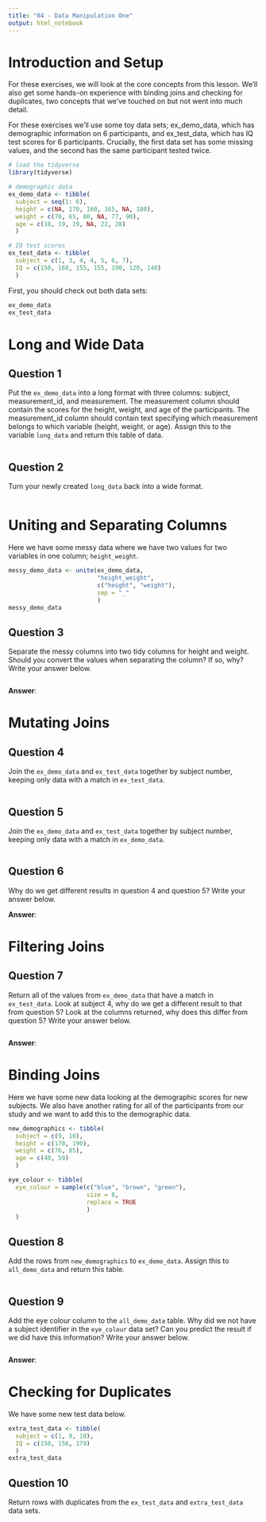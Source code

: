 ```yaml
---
title: "04 - Data Manipulation One"
output: html_notebook
---
```


# Introduction and Setup

For these exercises, we will look at the core concepts from this lesson. We'll also get some hands-on experience with binding joins and checking for duplicates, two concepts that we've touched on but not went into much detail.

For these exercises we'll use some toy data sets; ex_demo_data, which has demographic information on 6 participants, and ex_test_data, which has IQ test scores for 6 participants. Crucially, the first data set has some missing values, and the second has the same participant tested twice.

```r
# load the tidyverse
library(tidyverse)

# demographic data
ex_demo_data <- tibble(
  subject = seq(1: 6),
  height = c(NA, 170, 160, 165, NA, 180),
  weight = c(70, 65, 80, NA, 77, 90),
  age = c(18, 19, 19, NA, 22, 28)
  )

# IQ test scores
ex_test_data <- tibble(
  subject = c(1, 3, 4, 4, 5, 6, 7),
  IQ = c(150, 160, 155, 155, 190, 120, 140)
  )
```

First, you should check out both data sets:

```r
ex_demo_data
ex_test_data
```


# Long and Wide Data

## Question 1

Put the `ex_demo_data` into a long format with three columns: subject, measurement_id, and measurement. The measurement column should contain the scores for the height, weight, and age of the participants. The measurement_id column should contain text specifying which measurement belongs to which variable (height, weight, or age). Assign this to the variable `long_data` and return this table of data.

```r

```

## Question 2

Turn your newly created `long_data` back into a wide format.

```r

```

# Uniting and Separating Columns

Here we have some messy data where we have two values for two variables in one column; `height_weight`.

```r
messy_demo_data <- unite(ex_demo_data, 
                         "height_weight", 
                         c("height", "weight"), 
                         sep = "_"
                         )
messy_demo_data
```

## Question 3

Separate the messy columns into two tidy columns for height and weight. Should you convert the values when separating the column? If so, why? Write your answer below.

```r

```

**Answer**:

# Mutating Joins

## Question 4

Join the `ex_demo_data` and `ex_test_data` together by subject number, keeping only data with a match in `ex_test_data`.

```r

```

## Question 5

Join the `ex_demo_data` and `ex_test_data` together by subject number, keeping only data with a match in `ex_demo_data`.

```r

```

## Question 6

Why do we get different results in question 4 and question 5? Write your answer below.

**Answer**:

# Filtering Joins

## Question 7

Return all of the values from `ex_demo_data` that have a match in `ex_test_data`. Look at subject 4, why do we get a different result to that from question 5? Look at the columns returned, why does this differ from question 5? Write your answer below.

```r

```

**Answer**:

# Binding Joins

Here we have some new data looking at the demographic scores for new subjects. We also have another rating for all of the participants from our study and we want to add this to the demographic data.

```r
new_demographics <- tibble(
  subject = c(9, 10),
  height = c(170, 190),
  weight = c(76, 85),
  age = c(40, 59)
  )

eye_colour <- tibble(
  eye_colour = sample(c("blue", "brown", "green"), 
                      size = 8, 
                      replace = TRUE
                      )
  )
```

## Question 8

Add the rows from `new_demographics` to `ex_demo_data`. Assign this to `all_demo_data` and return this table.

```r

```

## Question 9

Add the eye colour column to the `all_demo_data` table. Why did we not have a subject identifier in the `eye_colour` data set? Can you predict the result if we did have this information? Write your answer below.

```r

```

**Answer**:

# Checking for Duplicates

We have some new test data below.

```r
extra_test_data <- tibble(
  subject = c(1, 9, 10),
  IQ = c(150, 156, 179)
  )
extra_test_data
```

## Question 10

Return rows with duplicates from the `ex_test_data` and `extra_test_data` data sets.

```r

```
